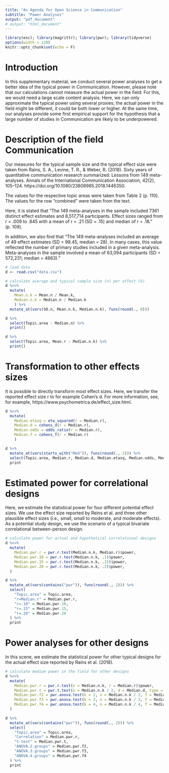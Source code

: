 ```yaml
---
title: "An Agenda for Open Science in Communication"
subtitle: "Power Analyses"
output: "pdf_document"
# output: "html_document"
---
```


```r
library(esc); library(magrittr); library(pwr); library(tidyverse)
options(width = 120)
knitr::opts_chunk$set(echo = F)
```

# Introduction

In this supplementary material, we conduct several power analyses to get a better idea of the typical power in Communication. However, please note that our calculations cannot measure the actual power in the field: For this, we would need a large scale content analysis. Here, we can only approximate the typical power using several proxies; the actual power in the field might be different, it could be both lower or higher. At the same time, our analyses provide some first empirical support for the hypothesis that a large number of studies in Communication are likely to be underpowered.

# Description of the field Communication

Our measures for the typical sample size and the typical effect size were taken from Rains, S. A., Levine, T. R., & Weber, R. (2018). Sixty years of quantitative communication research summarized: Lessons from 149 meta-analyses. Annals of the International Communication Association, 42(2), 105–124. https://doi.org/10.1080/23808985.2018.1446350.

The values for the respective topic areas were taken from Table 2 (p. 110). The values for the row "combined" were taken from the text.  

Here, it is stated that "The 149 meta-analyses in the sample included 7361 distinct effect estimates and 8,517,714 participants. Effect sizes ranged from r = .009 to .845 with a mean of r = .21 (SD = .15) and median of r = .18." (p. 109). 

In addition, we also find that "The 149 meta-analyses included an average of 49 effect estimates (SD = 98.45, median = 28). In many cases, this value reflected the number of primary studies included in a given meta-analysis. Meta-analyses in the sample involved a mean of 63,094 participants (SD = 572,231; median = 4663)."

```r
# load data
d <- read.csv("data.csv")

# calculate average and typical sample size (n) per effect (k)
d %<>%
  mutate(
    Mean.n.k = Mean.n / Mean.k,
    Median.n.k = Median.n / Median.k
    ) %>% 
  mutate_at(vars(SD.n, Mean.n.k, Median.n.k), funs(round(., 0)))

d %>% 
  select(Topic.area : Median.n) %>% 
  print()

d %>% 
  select(Topic.area, Mean.r : Median.n.k) %>% 
  print()
```

# Transformation to other effects sizes

It is possible to directly transform most effect sizes. Here, we transfer the reported effect size r to for example Cohen's d. For more information, see, for example, https://www.psychometrica.de/effect_size.html.

```r
d %<>%  
  mutate(
    Median.etasq = eta_squared(r = Median.r),
    Median.d = cohens_d(r = Median.r),
    Median.odds = odds_ratio(r = Median.r),
    Median.f = cohens_f(r = Median.r)
    )

d %>% 
  mutate_at(vars(starts_with("Med")), funs(round(., 2))) %>% 
  select(Topic.area, Median.r, Median.d, Median.etasq, Median.odds, Median.f) %>% 
  print
```


# Estimated power for correlational designs

Here, we estimate the statistical power for four different potential effect sizes. We use the effect size reported by Reins et al. and three other plausible effect sizes (i.e., small, small to moderate, and moderate effects). As a potential study design, we use the scenario of a typical bivariate correlational between-person design.

```r
# calculate power for actual and hypothetical correlational designs
d %<>% 
  mutate(
    Median.pwr.r = pwr.r.test(Median.n.k, Median.r)$power,
    Median.pwr.10 = pwr.r.test(Median.n.k, .1)$power,
    Median.pwr.15 = pwr.r.test(Median.n.k, .15)$power,
    Median.pwr.20 = pwr.r.test(Median.n.k, .2)$power,
  )

d %>% 
  mutate_at(vars(contains("pwr")), funs(round(., 2))) %>% 
  select(
    "Topic.area" = Topic.area,
    "r=Median.r" = Median.pwr.r,
    "r=.10" = Median.pwr.10,
    "r=.15" = Median.pwr.15,
    "r=.20" = Median.pwr.20
  ) %>% 
  print
```

# Power analyses for other designs

In this scene, we estimate the statistical power for other typical designs for the actual effect size reported by Rains et al. (2018). 

```r
# calculate medium power in the field for other designs
d %<>% 
  mutate(
    Median.pwr.r = pwr.r.test(n = Median.n.k, r = Median.r)$power,
    Median.pwr.t = pwr.t.test(n = Median.n.k / 2, d = Median.d, type = "two.sample")$power,
    Median.pwr.f2 = pwr.anova.test(k = 2, n = Median.n.k / 2, f = Median.f)$power,
    Median.pwr.f3 = pwr.anova.test(k = 3, n = Median.n.k / 3, f = Median.f)$power,
    Median.pwr.f4 = pwr.anova.test(k = 4, n = Median.n.k / 4, f = Median.f)$power
  )

d %>% 
  mutate_at(vars(contains("pwr")), funs(round(., 2))) %>% 
  select(
    "Topic.area" = Topic.area, 
    "Correlation" = Median.pwr.r,
    "t-test" = Median.pwr.t,
    "ANOVA.2.groups" = Median.pwr.f2,
    "ANOVA.3.groups" = Median.pwr.f3,
    "ANOVA.4.groups" = Median.pwr.f4
  ) %>% 
  print
```